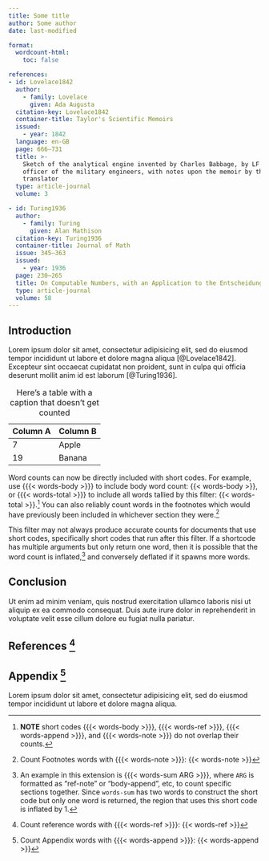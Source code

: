```yaml
---
title: Some title
author: Some author
date: last-modified

format:
  wordcount-html: 
    toc: false

references:
- id: Lovelace1842
  author:
    - family: Lovelace
      given: Ada Augusta
  citation-key: Lovelace1842
  container-title: Taylor's Scientific Memoirs
  issued:
    - year: 1842
  language: en-GB
  page: 666–731
  title: >-
    Sketch of the analytical engine invented by Charles Babbage, by LF Menabrea,
    officer of the military engineers, with notes upon the memoir by the
    translator
  type: article-journal
  volume: 3

- id: Turing1936
  author:
    - family: Turing
      given: Alan Mathison
  citation-key: Turing1936
  container-title: Journal of Math
  issue: 345–363
  issued:
    - year: 1936
  page: 230–265
  title: On Computable Numbers, with an Application to the Entscheidungsproblem
  type: article-journal
  volume: 58
---
```


## Introduction

Lorem ipsum dolor sit amet, consectetur adipisicing elit, sed do eiusmod tempor incididunt ut labore et dolore magna aliqua [@Lovelace1842]. Excepteur sint occaecat cupidatat non proident, sunt in culpa qui officia deserunt mollit anim id est laborum [@Turing1936].

| Column A | Column B |
|----------|----------|
| 7        | Apple    |
| 19       | Banana   |

: Here's a table with a caption that doesn't get counted

Word counts can now be directly included with short codes. For example, use {{{< words-body >}}} to include body word count: {{< words-body >}}, or {{{< words-total >}}} to include all words tallied by this filter: {{< words-total >}}.[^1] You can also reliably count words in the footnotes which would have previously been included in whichever section they were.[^2]

[^1]: **NOTE** short codes {{{< words-body >}}}, {{{< words-ref >}}}, {{{< words-append >}}}, and {{{< words-note >}}} do not overlap their counts.

[^2]: Count Footnotes words with {{{< words-note >}}}: {{< words-note >}}

This filter may not always produce accurate counts for documents that use short codes, specifically short codes that run after this filter. If a shortcode has multiple arguments but only return one word, then it is possible that the word count is inflated,[^3] and conversely deflated if it spawns more words.


[^3]: An example in this extension is {{{< words-sum ARG >}}}, where `ARG` is formatted as "ref-note" or "body-append", etc, to count specific sections together. Since `words-sum` has two words to construct the short code but only one word is returned, the region that uses this short code is inflated by 1.

## Conclusion

Ut enim ad minim veniam, quis nostrud exercitation ullamco laboris nisi ut aliquip ex ea commodo consequat. Duis aute irure dolor in reprehenderit in voluptate velit esse cillum dolore eu fugiat nulla pariatur.


## References [^4]

[^4]: Count reference words with {{{< words-ref >}}}: {{< words-ref >}}

::: {#refs}
:::

::: {#appendix-count}
## Appendix [^5] {.appendix}

Lorem ipsum dolor sit amet, consectetur adipisicing elit, sed do eiusmod tempor incididunt ut labore et dolore magna aliqua.
:::

[^5]: Count Appendix words with {{{< words-append >}}}: {{< words-append >}}
